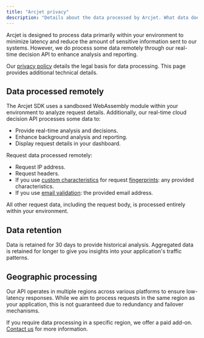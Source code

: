 ```yaml
---
title: "Arcjet privacy"
description: "Details about the data processed by Arcjet. What data does Arcjet collect?"
---
```


Arcjet is designed to process data primarily within your environment to minimize
latency and reduce the amount of sensitive information sent to our systems.
However, we do process some data remotely through our real-time decision API to
enhance analysis and reporting.

Our [privacy policy](https://arcjet.com/privacy) details the legal basis for
data processing. This page provides additional technical details.

## Data processed remotely

The Arcjet SDK uses a sandboxed WebAssembly module within your environment to
analyze request details. Additionally, our real-time cloud decision API
processes some data to:

- Provide real-time analysis and decisions.
- Enhance background analysis and reporting.
- Display request details in your dashboard.

Request data processed remotely:

- Request IP address.
- Request headers.
- If you use [custom characteristics](/fingerprints#custom-characteristics) for
  request [fingerprints](/fingerprints): any provided characteristics.
- If you use [email validation](/email-validation/concepts): the provided email
  address.

All other request data, including the request body, is processed entirely within
your environment.

## Data retention

Data is retained for 30 days to provide historical analysis. Aggregated data is
retained for longer to give you insights into your application's traffic
patterns.

## Geographic processing

Our API operates in multiple regions across various platforms to ensure
low-latency responses. While we aim to process requests in the same region as
your application, this is not guaranteed due to redundancy and failover
mechanisms.

If you require data processing in a specific region, we offer a paid add-on.
[Contact us](mailto:support@arcjet.com) for more information.

